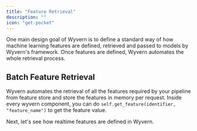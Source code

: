 ```yaml
---
title: "Feature Retrieval"
description: ""
icon: "get-pocket"
---
```


One main design goal of Wyvern is to define a standard way of how machine learning features are defined, retrieved and passed to models by Wyvern's framework. Once features are defined, Wyvern automates the whole retrieval process.

## Batch Feature Retrieval

Wyvern automates the retrieval of all the features required by your pipeline from feature store and store the features in memory per request. Inside every wyvern component, you can do `self.get_feature(identifier, "feature_name")` to get the feature value.

Next, let's see how realtime features are defined in Wyvern.
